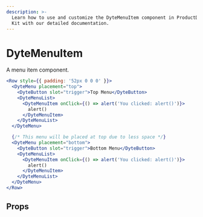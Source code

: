 ```yaml
---
description: >-
  Learn how to use and customize the DyteMenuItem component in ProductDB's React UI
  Kit with our detailed documentation.
---
```


# DyteMenuItem

A menu item component.

```jsx live
<Row style={{ padding: '52px 0 0 0' }}>
  <DyteMenu placement="top">
    <DyteButton slot="trigger">Top Menu</DyteButton>
    <DyteMenuList>
      <DyteMenuItem onClick={() => alert('You clicked: alert()')}>
        alert()
      </DyteMenuItem>
    </DyteMenuList>
  </DyteMenu>

  {/* This menu will be placed at top due to less space */}
  <DyteMenu placement="bottom">
    <DyteButton slot="trigger">Bottom Menu</DyteButton>
    <DyteMenuList>
      <DyteMenuItem onClick={() => alert('You clicked: alert()')}>
        alert()
      </DyteMenuItem>
    </DyteMenuList>
  </DyteMenu>
</Row>
```

## Props

<PropsTable of="dyte-menu-item" />

<head>
  <title>React UI Kit DyteMenuItem</title>
</head>
